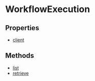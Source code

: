 
# WorkflowExecution

## Properties

- [client](../../WorkflowExecution/properties/js_sdk.admin.WorkflowExecution.client/page.mdx)

## Methods

- [list](../../WorkflowExecution/methods/js_sdk.admin.WorkflowExecution.list/page.mdx)
- [retrieve](../../WorkflowExecution/methods/js_sdk.admin.WorkflowExecution.retrieve/page.mdx)
